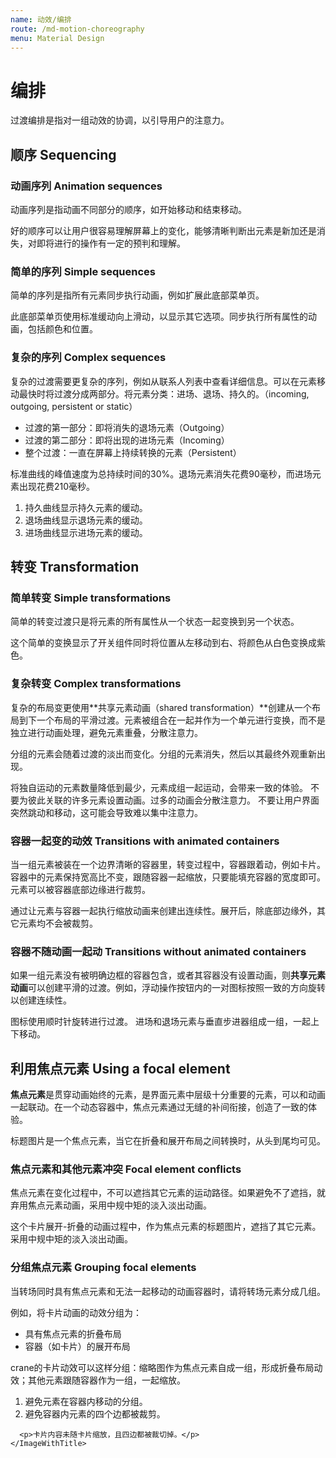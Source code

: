 ```yaml
---
name: 动效/编排
route: /md-motion-choreography
menu: Material Design
---
```



# 编排

过渡编排是指对一组动效的协调，以引导用户的注意力。

## 顺序 Sequencing

### 动画序列 Animation sequences

动画序列是指动画不同部分的顺序，如开始移动和结束移动。

好的顺序可以让用户很容易理解屏幕上的变化，能够清晰判断出元素是新加还是消失，对即将进行的操作有一定的预判和理解。

### 简单的序列 Simple sequences

简单的序列是指所有元素同步执行动画，例如扩展此底部菜单页。


<ImageWithTitle video={simplesequencing}>
  此底部菜单页使用标准缓动向上滑动，以显示其它选项。同步执行所有属性的动画，包括颜色和位置。
</ImageWithTitle>

### 复杂的序列 Complex sequences

复杂的过渡需要更复杂的序列，例如从联系人列表中查看详细信息。可以在元素移动最快时将过渡分成两部分。将元素分类：进场、退场、持久的。（incoming, outgoing, persistent or static）

- 过渡的第一部分：即将消失的退场元素（Outgoing）
- 过渡的第二部分：即将出现的进场元素（Incoming）
- 整个过渡：一直在屏幕上持续转换的元素（Persistent）


<ImageWithTitle video={sequencing}>
  <p>标准曲线的峰值速度为总持续时间的30%。退场元素消失花费90毫秒，而进场元素出现花费210毫秒。</p>

  <ol>
    <li>持久曲线显示持久元素的缓动。</li>
    <li>退场曲线显示退场元素的缓动。</li>
    <li>进场曲线显示进场元素的缓动。</li>
  </ol>
</ImageWithTitle>

## 转变 Transformation

### 简单转变 Simple transformations

简单的转变过渡只是将元素的所有属性从一个状态一起变换到另一个状态。


<ImageWithTitle video={simpletransformations}>
  这个简单的变换显示了开关组件同时将位置从左移动到右、将颜色从白色变换成紫色。
</ImageWithTitle>

### 复杂转变 Complex transformations

复杂的布局变更使用**共享元素动画（shared transformation）**创建从一个布局到下一个布局的平滑过渡。元素被组合在一起并作为一个单元进行变换，而不是独立进行动画处理，避免元素重叠，分散注意力。

分组的元素会随着过渡的淡出而变化。分组的元素消失，然后以其最终外观重新出现。


<ImageWithTitle video={pofDo} status="ok">
  将独自运动的元素数量降低到最少，元素成组一起运动，会带来一致的体验。
</ImageWithTitle>

<Row gutter={48}>
  <Col xs={24} sm={12}>
    <ImageWithTitle video={pofDont} status="no">
      不要为彼此关联的许多元素设置动画。过多的动画会分散注意力。
    </ImageWithTitle>
  </Col>
  <Col xs={24} sm={12}>
    <ImageWithTitle video={jcdont} status="no">
      不要让用户界面突然跳动和移动，这可能会导致难以集中注意力。
    </ImageWithTitle>
  </Col>
</Row>

### 容器一起变的动效 Transitions with animated containers

当一组元素被装在一个边界清晰的容器里，转变过程中，容器跟着动，例如卡片。容器中的元素保持宽高比不变，跟随容器一起缩放，只要能填充容器的宽度即可。元素可以被容器底部边缘进行裁剪。


<ImageWithTitle video={focusNfe}>
  通过让元素与容器一起执行缩放动画来创建出连续性。展开后，除底部边缘外，其它元素均不会被裁剪。
</ImageWithTitle>

### 容器不随动画一起动 Transitions without animated containers

如果一组元素没有被明确边框的容器包含，或者其容器没有设置动画，则**共享元素动画**可以创建平滑的过渡。例如，浮动操作按钮内的一对图标按照一致的方向旋转以创建连续性。


<Row gutter={48}>
  <Col xs={24} sm={12}>
    <ImageWithTitle video={smfab}>
      图标使用顺时针旋转进行过渡。
    </ImageWithTitle>
  </Col>
  <Col xs={24} sm={12}>
    <ImageWithTitle video={smStepper}>
      进场和退场元素与垂直步进器组成一组，一起上下移动。
    </ImageWithTitle>
  </Col>
</Row>

## 利用焦点元素 Using a focal element

**焦点元素**是贯穿动画始终的元素，是界面元素中层级十分重要的元素，可以和动画一起联动。在一个动态容器中，焦点元素通过无缝的补间衔接，创造了一致的体验。


<ImageWithTitle video={focalelement}>
  标题图片是一个焦点元素，当它在折叠和展开布局之间转换时，从头到尾均可见。
</ImageWithTitle>

### 焦点元素和其他元素冲突 Focal element conflicts

焦点元素在变化过程中，不可以遮挡其它元素的运动路径。如果避免不了遮挡，就弃用焦点元素动画，采用中规中矩的淡入淡出动画。


<Row gutter={48}>
  <Col xs={24} sm={12}>
    <ImageWithTitle video={fedont} status="caution">
      这个卡片展开-折叠的动画过程中，作为焦点元素的标题图片，遮挡了其它元素。
    </ImageWithTitle>
  </Col>
  <Col xs={24} sm={12}>
    <ImageWithTitle video={fedo} status="ok">
      采用中规中矩的淡入淡出动画。
    </ImageWithTitle>
  </Col>
</Row>

### 分组焦点元素 Grouping focal elements

当转场同时具有焦点元素和无法一起移动的动画容器时，请将转场元素分成几组。

例如，将卡片动画的动效分组为：

- 具有焦点元素的折叠布局
- 容器（如卡片）的展开布局


<Row gutter={48}>
  <Col xs={24} sm={12}>
    <ImageWithTitle video={ftdo} status="ok">
      crane的卡片动效可以这样分组：缩略图作为焦点元素自成一组，形成折叠布局动效；其他元素跟随容器作为一组，一起缩放。
    </ImageWithTitle>
  </Col>
  <Col xs={24} sm={12}>
    <ImageWithTitle video={ftdont} status="no">
      <ol>
        <li>避免元素在容器内移动的分组。</li>
        <li>避免容器内元素的四个边都被裁剪。</li>
      </ol>

      <p>卡片内容未随卡片缩放，且四边都被裁切掉。</p>
    </ImageWithTitle>
  </Col>
</Row>
